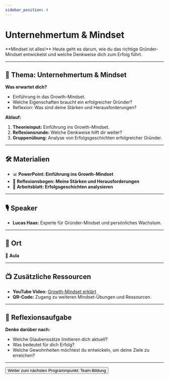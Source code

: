 ```yaml
---
sidebar_position: 4
---
```


# Unternehmertum & Mindset

<Admonition type="info" icon="🧠">
  **Mindset ist alles!**  
  Heute geht es darum, wie du das richtige Gründer-Mindset entwickelst und welche Denkweise dich zum Erfolg führt.
</Admonition>

---

## 🎯 **Thema:** Unternehmertum & Mindset

**Was erwartet dich?**  
- Einführung in das Growth-Mindset.  
- Welche Eigenschaften braucht ein erfolgreicher Gründer?  
- Reflexion: Was sind deine Stärken und Herausforderungen?  

**Ablauf:**  
1. **Theorieinput:** Einführung ins Growth-Mindset.  
2. **Reflexionsrunde:** Welche Denkweise hilft dir weiter?  
3. **Gruppenübung:** Analyse von Erfolgsgeschichten erfolgreicher Gründer.  

---

## 🛠️ **Materialien**

- 📊 **PowerPoint: Einführung ins Growth-Mindset**  
- 📝 **Reflexionsbogen: Meine Stärken und Herausforderungen**  
- 📄 **Arbeitsblatt: Erfolgsgeschichten analysieren**  

---

## 🎙️ **Speaker**

- **Lucas Haas:** Experte für Gründer-Mindset und persönliches Wachstum.  

---

## 📍 **Ort**

📍 **Aula**  

---

## 📺 **Zusätzliche Ressourcen**

- **YouTube Video:** [Growth-Mindset erklärt](https://www.youtube.com/watch?v=example)  
- **QR-Code:** Zugang zu weiteren Mindset-Übungen und Ressourcen.  

---

## 🚀 **Reflexionsaufgabe**

**Denke darüber nach:**  
- Welche Glaubenssätze limitieren dich aktuell?  
- Was bedeutet für dich Erfolg?  
- Welche Gewohnheiten möchtest du entwickeln, um deine Ziele zu erreichen?  

---

<Button destination="/roadmap/docs/startup-basics/yfn-school/day1/team-building">
  Weiter zum nächsten Programmpunkt: Team-Bildung
</Button>